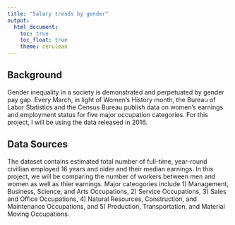 ```yaml
---
title: "Salary trends by gender"
output: 
  html_document:
    toc: true
    toc_float: true
    theme: cerulean
---
```


## Background

Gender inequality in a society is demonstrated and perpetuated by gender pay gap. Every March, in light of Women's History month, the Bureau of Labor Statistics and the Census Bureau publish data on women's earnings and employment status for five major occupation categories. For this project, I will be using the data released in 2016. 

## Data Sources

The dataset contains estimated total number of full-time, year-round civillian employed 16 years and older and their median earnings. In this project, we will be comparing the number of workers between men and women as well as thier earnings. Major cateogories include 1) Management, Business, Science, and Arts Occupations, 2) Service Occupations, 3) Sales and Office Occupations, 4) Natural Resources, Construction, and Maintenance Occupations, and 5) Production, Transportation, and Material Moving Occupations. 


